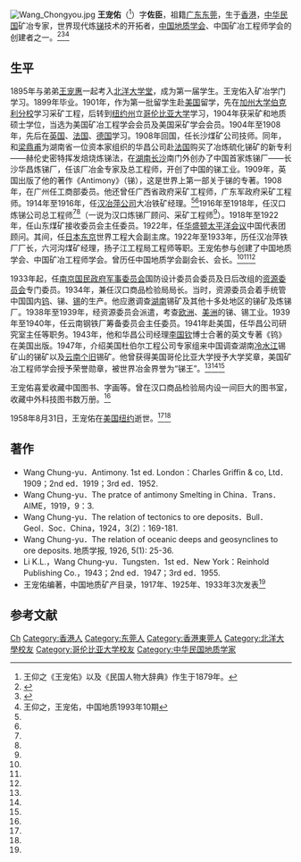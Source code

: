[[File:Wang_Chongyou.jpg|thumb]]
'''王宠佑'''（{{bd|1878年||1958年|8月31日}}<ref>王仰之《王宠佑》以及《民国人物大辞典》作生于1879年。</ref>）字'''佐臣'''，祖籍[[广东|广东]][[东莞|东莞]]，生于[[英属香港|香港]]，[[中华民国|中华民国]]矿冶专家，世界现代炼[[锑|锑]]技术的开拓者，[[中国地质学会|中国地质学会]]、中国矿冶工程师学会的创建者之一。<ref name=xuank>{{Cite web |url=http://www.mining120.com/show/1509/20150914_214438.html |title=中国矿藏之父——王宠佑，中国选矿技术网，2015-09-14 |accessdate=2016-09-01 |archive-date=2016-08-18 |archive-url=https://web.archive.org/web/20160818133649/http://www.mining120.com/show/1509/20150914_214438.html |dead-url=no }}</ref><ref name=gmw>{{Cite web |url=http://www.gmw.cn/content/2005-06/07/content_244825.htm |title=我国现代炼锑技术的开拓者――王宠佑 ，光明网，2005-06-07 |accessdate=2016-09-01 |archive-date=2012-11-14 |archive-url=https://web.archive.org/web/20121114043726/http://www.gmw.cn/content/2005-06/07/content_244825.htm |dead-url=no }}</ref><ref name=zgdz>王仰之，王宠佑，中国地质1993年10期</ref>

==生平==
1895年与弟弟[[王宠惠|王宠惠]]一起考入[[北洋大学堂|北洋大学堂]]，成为第一届学生。王宠佑入矿冶学门学习。1899年毕业。1901年，作为第一批留学生赴[[美国|美国]]留学，先在[[加州大学伯克利分校|加州大学伯克利分校]]学习采矿工程，后转到[[纽约州|纽约州]]立[[哥伦比亚大学|哥伦比亚大学]]学习，1904年获采矿和地质硕士学位，当选为美国矿冶工程学会会员及美国采矿学会会员。1904年至1908年，先后在[[英国|英国]]、[[法国|法国]]、[[德国|德国]]学习。1908年回国，任长沙煤矿公司技师。同年，和[[梁鼎甫|梁鼎甫]]为湖南省一位资本家组织的华昌公司赴[[法国|法国]]购买了冶炼硫化锑矿的新专利——赫伦史密特挥发焙烧炼锑法，在[[湖南|湖南]][[长沙|长沙]]南门外创办了中国首家炼锑厂——长沙华昌炼锑厂，任该厂冶金专家及总工程师，开创了中国的锑工业。1909年，英国出版了他的著作《Antimony》（锑），这是世界上第一部关于锑的专著。1908年，在广州任工商部委员。他还曾任广西省政府采矿工程师，广东军政府采矿工程师。1914年至1916年，任[[汉冶萍公司|汉冶萍公司]]大冶铁矿经理。<ref name=gmw/><ref name=xuank/>1916年至1918年，任汉口炼锑公司总工程师<ref name=gmw/><ref name=xuank/>（一说为汉口炼锑厂顾问、采矿工程师<ref name=zgdz/>）。1918年至1922年，任山东煤矿接收委员会主任委员。1922年，任[[华盛顿会议|华盛顿太平洋会议]]中国代表团顾问。其间，任[[日本|日本]][[东京|东京]]世界工程大会副主席。1922年至1933年，历任汉冶萍铁厂厂长，六河沟煤矿经理，扬子江工程局工程师等职。王宠佑参与创建了中国地质学会、中国矿冶工程师学会。曾历任中国地质学会副会长、会长。<ref name=gmw/><ref name=xuank/><ref name=zgdz/>

1933年起，任[[南京|南京]][[国民政府军事委员会|国民政府军事委员会]]国防设计委员会委员及日后改组的[[资源委员会|资源委员会]]专门委员。1934年，兼任汉口商品检验局局长。当时，资源委员会着手统管中国国内[[钨|钨]]、锑、[[锡|锡]]的生产。他应邀调查[[湖南|湖南]]锡矿及其他十多处地区的锑矿及炼锑厂。1938年至1939年，经资源委员会派遣，考查[[欧洲|欧洲]]、[[美洲|美洲]]的锑、锡工业。1939年至1940年，任云南钢铁厂筹备委员会主任委员。1941年赴美国，任华昌公司研究室主任等职务。1943年，他和华昌公司经理[[李国钦|李国钦]]博士合著的英文专著《钨》在美国出版。1947年，介绍美国杜伯尔工程公司专家组来中国调查湖南[[冷水江|冷水江]]锡矿山的锑矿以及[[云南|云南]][[个旧|个旧]]锡矿。他曾获得美国哥伦比亚大学授予大学奖章，美国矿冶工程师学会授予荣誉勋章，被世界冶金界誉为“锑王”。<ref name=gmw/><ref name=xuank/><ref name=zgdz/>

王宠佑喜爱收藏中国图书、字画等。曾在汉口商品检验局内设一间巨大的图书室，收藏中外科技图书数万册。<ref name=gmw/>

1958年8月31日，王宠佑在[[美国|美国]][[纽约|纽约]]逝世。<ref name=gmw/><ref name=xuank/>

==著作==
*Wang Chung-yu．Antimony. 1st ed. London：Charles Griffin & co, Ltd．1909；2nd ed．1919；3rd ed．1952.
*Wang Chung-yu．The pratce of antimony Smelting in China．Trans．AIME，1919，9：3.
*Wang Chung-yu．The relation of tectonics to ore deposits．Bull．Geol．Soc．China，1924，3(2)：169-181.
*Wang Chung-yu．The relation of oceanic deeps and geosynclines to ore deposits. 地质学报, 1926, 5(1): 25-36. 
*Li K.L.，Wang Chung-yu．Tungsten．1st ed．New York：Reinhold Publishing Co.，1943；2nd ed．1947；3rd ed．1955.
*王宠佑编著，中国地质矿产目录，1917年、1925年、1933年3次发表<ref name=gmw/>

==参考文献==
{{reflist}}

{{DEFAULTSORT:Wang王}}
[[Category:王姓|Ch]]
[[Category:香港人|Category:香港人]]
[[Category:东莞人|Category:东莞人]]
[[Category:香港東莞人|Category:香港東莞人]]
[[Category:北洋大學校友|Category:北洋大學校友]]
[[Category:哥伦比亚大学校友|Category:哥伦比亚大学校友]]
[[Category:中华民国地质学家|Category:中华民国地质学家]]